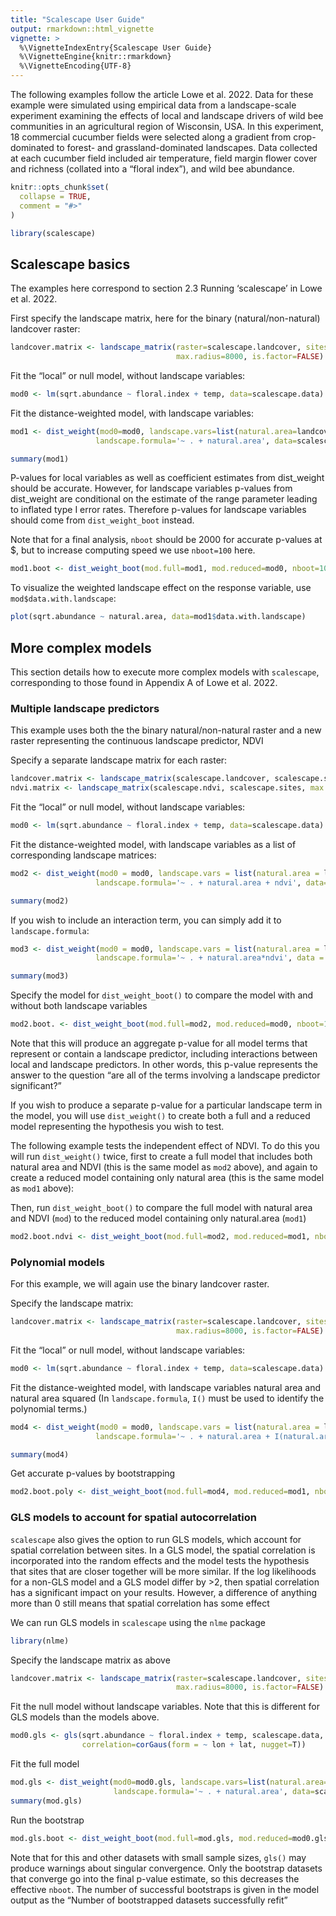 ```yaml
---
title: "Scalescape User Guide"
output: rmarkdown::html_vignette
vignette: >
  %\VignetteIndexEntry{Scalescape User Guide}
  %\VignetteEngine{knitr::rmarkdown}
  %\VignetteEncoding{UTF-8}
---
```


The following examples follow the article Lowe et al. 2022. Data for these example were simulated using empirical data from a landscape-scale experiment examining the effects of local and landscape drivers of wild bee communities in an agricultural region of Wisconsin, USA. In this experiment, 18 commercial cucumber fields were selected along a gradient from crop-dominated to forest- and grassland-dominated landscapes. Data collected at each cucumber field included air temperature, field margin flower cover and richness (collated into a “floral index”), and wild bee abundance.

```r
knitr::opts_chunk$set(
  collapse = TRUE,
  comment = "#>"
)

library(scalescape)

```

## Scalescape basics


The examples here correspond to section 2.3 Running 'scalescape' in Lowe et al. 2022.


First specify the landscape matrix, here for the binary (natural/non-natural) landcover raster:

```r
landcover.matrix <- landscape_matrix(raster=scalescape.landcover, sites=scalescape.sites, 
                                     max.radius=8000, is.factor=FALSE)
```


Fit the "local" or null model, without landscape variables:

```r
mod0 <- lm(sqrt.abundance ~ floral.index + temp, data=scalescape.data)
```


Fit the distance-weighted model, with landscape variables:

```r
mod1 <- dist_weight(mod0=mod0, landscape.vars=list(natural.area=landcover.matrix), 
                   landscape.formula='~ . + natural.area', data=scalescape.data)

summary(mod1)
```


P-values for local variables as well as coefficient estimates from dist_weight should be accurate. However, for landscape variables p-values from dist_weight are conditional on the estimate of the range parameter leading to inflated type I error rates. Therefore p-values for landscape variables should come from <code>dist_weight_boot</code> instead.


Note that for a final analysis, <code>nboot</code> should be 2000 for accurate p-values at $\alpha=0.05, but to increase computing speed we use <code>nboot=100</code> here.

```r
mod1.boot <- dist_weight_boot(mod.full=mod1, mod.reduced=mod0, nboot=100)
```


To visualize the weighted landscape effect on the response variable, use <code>mod$data.with.landscape</code>:

```r
plot(sqrt.abundance ~ natural.area, data=mod1$data.with.landscape)
```


## More complex models

This section details how to execute more complex models with <code>scalescape</code>, corresponding to those found in Appendix A of Lowe et al. 2022.


### Multiple landscape predictors

This example uses both the the binary natural/non-natural raster and a new raster representing the continuous landscape predictor, NDVI


Specify a separate landscape matrix for each raster:

```r
landcover.matrix <- landscape_matrix(scalescape.landcover, scalescape.sites, max.radius=8000)
ndvi.matrix <- landscape_matrix(scalescape.ndvi, scalescape.sites, max.radius=8000)
```


Fit the "local" or null model, without landscape variables:

```r
mod0 <- lm(sqrt.abundance ~ floral.index + temp, data=scalescape.data)
```


Fit the distance-weighted model, with landscape variables as a list of corresponding landscape matrices:

```r
mod2 <- dist_weight(mod0 = mod0, landscape.vars = list(natural.area = landcover.matrix, ndvi=ndvi.matrix), 
                   landscape.formula='~ . + natural.area + ndvi', data=scalescape.data)

summary(mod2)
```


If you wish to include an interaction term, you can simply add it to <code>landscape.formula</code>:

```r
mod3 <- dist_weight(mod0 = mod0, landscape.vars = list(natural.area = landcover.matrix, ndvi=ndvi.matrix), 
                   landscape.formula='~ . + natural.area*ndvi', data = scalescape.data)

summary(mod3)
```


Specify the model for <code>dist_weight_boot()</code> to compare the model with and without both landscape variables

```r
mod2.boot. <- dist_weight_boot(mod.full=mod2, mod.reduced=mod0, nboot=100)
```


Note that this will produce an aggregate p-value for all model terms that represent or contain a landscape predictor, including interactions between local and landscape predictors. In other words, this p-value represents the answer to the question "are all of the terms involving a landscape predictor significant?"


If you wish to produce a separate p-value for a particular landscape term in the model, you will use <code>dist_weight()</code> to create both a full and a reduced model representing the hypothesis you wish to test.


The following example tests the independent effect of NDVI. To do this you will run <code>dist_weight()</code> twice, first to create a full model that includes both natural area and NDVI (this is the same model as <code>mod2</code> above), and again to create a reduced model containing only natural area (this is the same model as <code>mod1</code> above):

Then, run <code>dist_weight_boot()</code> to compare the full model with natural area and NDVI (<code>mod</code>) to the reduced model containing only natural.area (<code>mod1</code>)

```r
mod2.boot.ndvi <- dist_weight_boot(mod.full=mod2, mod.reduced=mod1, nboot=100)
```



### Polynomial models

For this example, we will again use the binary landcover raster.

Specify the landscape matrix:

```r
landcover.matrix <- landscape_matrix(raster=scalescape.landcover, sites=scalescape.sites, 
                                     max.radius=8000, is.factor=FALSE)
```


Fit the "local" or null model, without landscape variables:

```r
mod0 <- lm(sqrt.abundance ~ floral.index + temp, data=scalescape.data)
```


Fit the distance-weighted model, with landscape variables natural area and natural area squared
(In <code>landscape.formula</code>, <code>I()</code> must be used to identify the polynomial terms.)

```r
mod4 <- dist_weight(mod0 = mod0, landscape.vars = list(natural.area = landcover.matrix), 
                   landscape.formula='~ . + natural.area + I(natural.area^2)', data = scalescape.data)

summary(mod4)
```


Get accurate p-values by bootstrapping

```r
mod2.boot.poly <- dist_weight_boot(mod.full=mod4, mod.reduced=mod1, nboot=100)
```


### GLS models to account for spatial autocorrelation

<code>scalescape</code> also gives the option to run GLS models, which account for spatial correlation between sites. In a GLS model, the spatial correlation is incorporated into the random effects and the model tests the hypothesis that sites that are closer together will be more similar. If the log likelihoods for a non-GLS model and a GLS model differ by >2, then spatial correlation has a significant impact on your results. However, a difference of anything more than 0 still means that spatial correlation has some effect

We can run GLS models in <code>scalescape</code> using the <code>nlme</code> package
```r
library(nlme)
```


Specify the landscape matrix as above

```r
landcover.matrix <- landscape_matrix(raster=scalescape.landcover, sites=scalescape.sites, 
                                     max.radius=8000, is.factor=FALSE)
```


Fit the null model without landscape variables. Note that this is different for GLS models than the models above.
```r
mod0.gls <- gls(sqrt.abundance ~ floral.index + temp, scalescape.data, method="ML", 
                correlation=corGaus(form = ~ lon + lat, nugget=T))
```


Fit the full model

```r
mod.gls <- dist_weight(mod0=mod0.gls, landscape.vars=list(natural.area=landcover.matrix), 
                       landscape.formula='~ . + natural.area', data=scalescape.data)
summary(mod.gls)
```


Run the bootstrap

```r
mod.gls.boot <- dist_weight_boot(mod.full=mod.gls, mod.reduced=mod0.gls, nboot=100)
```


Note that for this and other datasets with small sample sizes, <code>gls()</code> may produce warnings about singular convergence. Only the bootstrap datasets that converge go into the final p-value estimate, so this decreases the effective <code>nboot</code>. The number of successful bootstraps is given in the model output as the "Number of bootstrapped datasets successfully refit"

